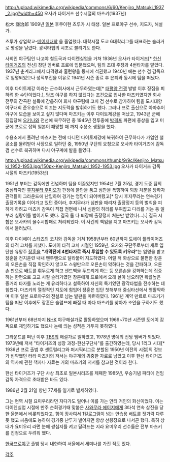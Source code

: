 http://upload.wikimedia.org/wikipedia/commons/6/60/Kenjiro_Matsuki_1937_2.jpg?width=450
오사카 타이거즈 선수시절의 마츠키(1937년)

松木 謙治郞
1909년 [[일본]] 후쿠이현 츠루가 시 태생. 
일본 프로야구 선수, 지도자, 해설가.

츠루가 상업학교-[[메이지대학]] 을 졸업했다. 대학시절 도쿄 6대학리그를 대표하는 슬러거로 명성을 날렸다. 광각타법의 시조로 불리기도 한다.

사회인 야구팀인 나고야 철도국과 다이렌실업을 거쳐 1936년 오사카 타이거즈[* [[한신 타이거즈]]의 전신] 창단 멤버로 프로에 입문했으며, 팀의 초대 주장과 4번타자를 맡았다. 
1937년 춘계리그에서 타격왕과 홈런왕을 동시에 석권했고 1940년 에는 선수 겸 감독으로 임명되었으나 성적부진을 이유로 1941년 시즌 종료 후 은퇴와 동시에 팀을 떠났다.

이후 다이토제강 이라는 군수회사에서 근무하였는데[* [[태평양 전쟁]] 발발 이후 징집을 피하려 한 수단이었다.], 당초 야구를 하지 않겠다는 조건으로 입사한 마츠키였지만 회사 전무의 간곡한 설득에 감읍하여 회사 야구팀에 코치 겸 선수로 참가하여 팀을 도시대항 야구대회 준우승으로 이끄는 지도력을 발휘하기도 했다. 그러나 프로 출신으로 아마추어 야구에 모습을 보이고 싶지 않다며 마츠키는 이후 다이토제강을 떠났고, 1943년 군에 징집당해 [[오키나와]] 전선에 복무하던 중 1945년 전투중에 [[박격포]] 파편에 중상을 입고 미군에 포로로 잡혀 일본이 패망할 때 까지 수용소 생활을 했다.

수용소에서 풀려난 마츠키는 전에 다니던 다이토제강에 복귀하여 근무하다가 가업인 철공소를 물려받아 사장으로 일하던 중, 1950년 구단의 요청으로 오사카 타이거즈에 감독 겸 선수로 복귀하며 다시 야구계에 발을 들였다. 

http://upload.wikimedia.org/wikipedia/commons/thumb/9/9c/Kenjiro_Matsuki_1952-1953.jpg/150px-Kenjiro_Matsuki_1952-1953.jpg
오사카 타이거즈 감독 시절의 마츠키(1953년)

1951년 부터는 감독에만 전념하며 팀을 이끌었지만 1954년 7월 25일, 경기 도중 팀의 중심타자인 [[후지무라 후미오]]가 판정에 불만을 품고 심판을 폭행하여 퇴장 처분을 당하자 관객들이 그라운드에 난입하여 경기는 엉망이 되어버렸고[* 당시 후지무라는 연속경기 출장기록을 이어가고 있던 중이라, 후지무라가 심판을 때리자 출장정지 등의 벌칙을 피하게 하려고 마츠키 감독이 직접 전면에 나서 심판의 허리를 부여잡고 다리를 거는 등 일부러 실랑이를 벌이기도 했다. 결국 둘 다 퇴장에 출장정지 처분만 받았다(...).] 결국 시합은 오사카의 몰수시합패로 처리되었다. 이 사건의 책임을 지고 마츠키는 오사카 감독에서 물러났다.

이후 다이에이 스타즈의 코치와 감독을 거쳐 1958년부터 60년까지 도에이 플라이어즈의 타격 코치를 지냈다. 도에이 타격 코치 시절인 1959년, 오카와 구단주로부터 새로 입단한 유망주 [[장훈]]을 '''"개막전에 4번타자로 즉시 투입할 수 있도록 키우라"'''는 엄명을 받고 장훈을 전지훈련 내내 맨투맨으로 달라붙어 지도하였다. 어릴 적 화상으로 불편한 장훈의 오른손을 직접 확인하지 않고도 스윙만으로 오른손이 약하다는 것을 간파하고, 오른손 만으로 배트를 휘두르게 하고 샌드백을 두드리게 하는 등 오른손을 강화하는데 집중하는 한편으로 고교 시절 슬러거였던 장훈에게 프로에서 오래 살아 남으려면 확률높은 중거리 타자를 노리는 게 유리하다고 설득하여 자신의 특기였던 광각타법을 전수하는 데 힘썼다. 마츠키의 열정적인 지도에 힘입어 장훈은 입단 첫해부터 중심타선에서 맹활약하며 이후 일본 프로야구의 전설로 남는 발판을 마련하였다. 1961년 계약 만료로 마츠키가 팀을 떠난 이후에도 장훈은 슬럼프에 빠질 때 마다 마츠키를 찾아가 조언을 구하기도 했다.

1961년부터 68년까지 [[NHK]] 야구해설가로 활동하였으며 1969~70년 시즌엔 도에이 감독으로 재임하기도 했으나 눈에 띄는 성적은 거두지 못하였다.

그라운드를 떠난 이후 [[TBS]]의 해설가로 일하였고, 1978년 명예의 전당 멤버가 되었다. 
1973년에 저서 "타이거즈의 성장 과정-한신구단사"를 출간하였는데, 당시 1리그 시대[* 1936년 프로 출범 후 센트럴리그와 퍼시픽리그로 분할된 1950년 이전의 시절]의 정보가 빈약했던 터라 마츠키의 저서는 야구계의 귀중한 자료로 남았고 이후 한신 타이거즈의 역사에 관한 책자나 자료는 거의 마츠키의 저서를 참고한 것이라 한다.

한신 타이거즈가 구단 사상 최초로 일본시리즈를 제패한 1985년, 우승기념 파티에 전임 감독 자격으로 초대받은 바도 있다.

1986년 2월 21일 향년 77세를 일기로 별세하였다. 

그는 현역 시절 요미우리라면 자다가도 일어나 이를 가는 안티 거인의 화신이었다. 이는 다이렌실업 시절에 만주 순회경기때 맞붙은 [[사와무라 에이지]]에게 3타석 연속 삼진을 당한 울분에서 비롯되었다고. 힘이 장사여서 1킬로그램이 넘는 연습용 배트를 젓가락 다루듯 했고 싸움에도 능하여 경기중 난투가 벌어지면 항상 선봉장으로 나서곤 했다. 특히 상대가 요미우리 라면 눈에 쌍심지를 켜고 달려드는 지라 요미우리 선수들은 전부 마츠키를 진정으로 두려워 했다.

[[한국프로야구]] 출범 당시 내한하여 서울에서 세미나를 가진 적도 있다.

[[각주]]
